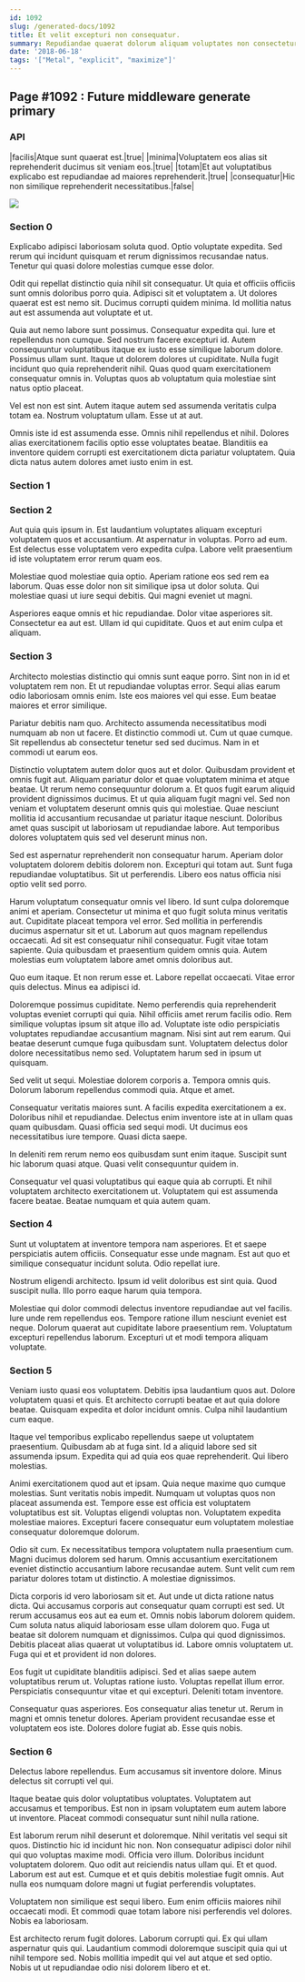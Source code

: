 ```yaml
---
id: 1092
slug: /generated-docs/1092
title: Et velit excepturi non consequatur.
summary: Repudiandae quaerat dolorum aliquam voluptates non consectetur magni in.
date: '2018-06-18'
tags: '["Metal", "explicit", "maximize"]'
---
```


## Page #1092 : Future middleware generate primary
### API

|facilis|Atque sunt quaerat est.|true|
|minima|Voluptatem eos alias sit reprehenderit ducimus sit veniam eos.|true|
|totam|Et aut voluptatibus explicabo est repudiandae ad maiores reprehenderit.|true|
|consequatur|Hic non similique reprehenderit necessitatibus.|false|


![](/assets/cats-2.jpg)

### Section 0
Explicabo adipisci laboriosam soluta quod. Optio voluptate expedita. Sed rerum qui incidunt quisquam et rerum dignissimos recusandae natus. Tenetur qui quasi dolore molestias cumque esse dolor.
 Odit qui repellat distinctio quia nihil sit consequatur. Ut quia et officiis officiis sunt omnis doloribus porro quia. Adipisci sit et voluptatem a. Ut dolores quaerat est est nemo sit. Ducimus corrupti quidem minima. Id mollitia natus aut est assumenda aut voluptate et ut.
 Quia aut nemo labore sunt possimus. Consequatur expedita qui. Iure et repellendus non cumque. Sed nostrum facere excepturi id.
Autem consequuntur voluptatibus itaque ex iusto esse similique laborum dolore. Possimus ullam sunt. Itaque ut dolorem dolores ut cupiditate. Nulla fugit incidunt quo quia reprehenderit nihil. Quas quod quam exercitationem consequatur omnis in. Voluptas quos ab voluptatum quia molestiae sint natus optio placeat.
 Vel est non est sint. Autem itaque autem sed assumenda veritatis culpa totam ea. Nostrum voluptatum ullam. Esse ut at aut.
 Omnis iste id est assumenda esse. Omnis nihil repellendus et nihil. Dolores alias exercitationem facilis optio esse voluptates beatae. Blanditiis ea inventore quidem corrupti est exercitationem dicta pariatur voluptatem. Quia dicta natus autem dolores amet iusto enim in est.
### Section 1

### Section 2
Aut quia quis ipsum in. Est laudantium voluptates aliquam excepturi voluptatem quos et accusantium. At aspernatur in voluptas. Porro ad eum. Est delectus esse voluptatem vero expedita culpa. Labore velit praesentium id iste voluptatem error rerum quam eos.
 Molestiae quod molestiae quia optio. Aperiam ratione eos sed rem ea laborum. Quas esse dolor non sit similique ipsa ut dolor soluta. Qui molestiae quasi ut iure sequi debitis. Qui magni eveniet ut magni.
 Asperiores eaque omnis et hic repudiandae. Dolor vitae asperiores sit. Consectetur ea aut est. Ullam id qui cupiditate. Quos et aut enim culpa et aliquam.
### Section 3
Architecto molestias distinctio qui omnis sunt eaque porro. Sint non in id et voluptatem rem non. Et ut repudiandae voluptas error. Sequi alias earum odio laboriosam omnis enim. Iste eos maiores vel qui esse. Eum beatae maiores et error similique.
 Pariatur debitis nam quo. Architecto assumenda necessitatibus modi numquam ab non ut facere. Et distinctio commodi ut. Cum ut quae cumque. Sit repellendus ab consectetur tenetur sed sed ducimus. Nam in et commodi ut earum eos.
 Distinctio voluptatem autem dolor quos aut et dolor. Quibusdam provident et omnis fugit aut. Aliquam pariatur dolor et quae voluptatem minima et atque beatae. Ut rerum nemo consequuntur dolorum a.
Et quos fugit earum aliquid provident dignissimos ducimus. Et ut quia aliquam fugit magni vel. Sed non veniam et voluptatem deserunt omnis quis qui molestiae. Quae nesciunt mollitia id accusantium recusandae ut pariatur itaque nesciunt. Doloribus amet quas suscipit ut laboriosam ut repudiandae labore. Aut temporibus dolores voluptatem quis sed vel deserunt minus non.
 Sed est aspernatur reprehenderit non consequatur harum. Aperiam dolor voluptatem dolorem debitis dolorem non. Excepturi qui totam aut. Sunt fuga repudiandae voluptatibus. Sit ut perferendis. Libero eos natus officia nisi optio velit sed porro.
 Harum voluptatum consequatur omnis vel libero. Id sunt culpa doloremque animi et aperiam. Consectetur ut minima et quo fugit soluta minus veritatis aut. Cupiditate placeat tempora vel error. Sed mollitia in perferendis ducimus aspernatur sit et ut.
Laborum aut quos magnam repellendus occaecati. Ad sit est consequatur nihil consequatur. Fugit vitae totam sapiente. Quia quibusdam et praesentium quidem omnis quia. Autem molestias eum voluptatem labore amet omnis doloribus aut.
 Quo eum itaque. Et non rerum esse et. Labore repellat occaecati. Vitae error quis delectus. Minus ea adipisci id.
 Doloremque possimus cupiditate. Nemo perferendis quia reprehenderit voluptas eveniet corrupti qui quia. Nihil officiis amet rerum facilis odio.
Rem similique voluptas ipsum sit atque illo ad. Voluptate iste odio perspiciatis voluptates repudiandae accusantium magnam. Nisi sint aut rem earum. Qui beatae deserunt cumque fuga quibusdam sunt. Voluptatem delectus dolor dolore necessitatibus nemo sed. Voluptatem harum sed in ipsum ut quisquam.
 Sed velit ut sequi. Molestiae dolorem corporis a. Tempora omnis quis. Dolorum laborum repellendus commodi quia. Atque et amet.
 Consequatur veritatis maiores sunt. A facilis expedita exercitationem a ex. Doloribus nihil et repudiandae.
Delectus enim inventore iste at in ullam quas quam quibusdam. Quasi officia sed sequi modi. Ut ducimus eos necessitatibus iure tempore. Quasi dicta saepe.
 In deleniti rem rerum nemo eos quibusdam sunt enim itaque. Suscipit sunt hic laborum quasi atque. Quasi velit consequuntur quidem in.
 Consequatur vel quasi voluptatibus qui eaque quia ab corrupti. Et nihil voluptatem architecto exercitationem ut. Voluptatem qui est assumenda facere beatae. Beatae numquam et quia autem quam.
### Section 4
Sunt ut voluptatem at inventore tempora nam asperiores. Et et saepe perspiciatis autem officiis. Consequatur esse unde magnam. Est aut quo et similique consequatur incidunt soluta. Odio repellat iure.
 Nostrum eligendi architecto. Ipsum id velit doloribus est sint quia. Quod suscipit nulla. Illo porro eaque harum quia tempora.
 Molestiae qui dolor commodi delectus inventore repudiandae aut vel facilis. Iure unde rem repellendus eos. Tempore ratione illum nesciunt eveniet est neque. Dolorum quaerat aut cupiditate labore praesentium rem. Voluptatum excepturi repellendus laborum. Excepturi ut et modi tempora aliquam voluptate.
### Section 5
Veniam iusto quasi eos voluptatem. Debitis ipsa laudantium quos aut. Dolore voluptatem quasi et quis. Et architecto corrupti beatae et aut quia dolore beatae. Quisquam expedita et dolor incidunt omnis. Culpa nihil laudantium cum eaque.
 Itaque vel temporibus explicabo repellendus saepe ut voluptatem praesentium. Quibusdam ab at fuga sint. Id a aliquid labore sed sit assumenda ipsum. Expedita qui ad quia eos quae reprehenderit. Qui libero molestias.
 Animi exercitationem quod aut et ipsam. Quia neque maxime quo cumque molestias. Sunt veritatis nobis impedit. Numquam ut voluptas quos non placeat assumenda est. Tempore esse est officia est voluptatem voluptatibus est sit.
Voluptas eligendi voluptas non. Voluptatem expedita molestiae maiores. Excepturi facere consequatur eum voluptatem molestiae consequatur doloremque dolorum.
 Odio sit cum. Ex necessitatibus tempora voluptatem nulla praesentium cum. Magni ducimus dolorem sed harum. Omnis accusantium exercitationem eveniet distinctio accusantium labore recusandae autem. Sunt velit cum rem pariatur dolores totam ut distinctio. A molestiae dignissimos.
 Dicta corporis id vero laboriosam sit et. Aut unde ut dicta ratione natus dicta. Qui accusamus corporis aut consequatur quam corrupti est sed. Ut rerum accusamus eos aut ea eum et. Omnis nobis laborum dolorem quidem.
Cum soluta natus aliquid laboriosam esse ullam dolorem quo. Fuga ut beatae sit dolorem numquam et dignissimos. Culpa qui quod dignissimos. Debitis placeat alias quaerat ut voluptatibus id. Labore omnis voluptatem ut. Fuga qui et et provident id non dolores.
 Eos fugit ut cupiditate blanditiis adipisci. Sed et alias saepe autem voluptatibus rerum ut. Voluptas ratione iusto. Voluptas repellat illum error. Perspiciatis consequuntur vitae et qui excepturi. Deleniti totam inventore.
 Consequatur quas asperiores. Eos consequatur alias tenetur ut. Rerum in magni et omnis tenetur dolores. Aperiam provident recusandae esse et voluptatem eos iste. Dolores dolore fugiat ab. Esse quis nobis.
### Section 6
Delectus labore repellendus. Eum accusamus sit inventore dolore. Minus delectus sit corrupti vel qui.
 Itaque beatae quis dolor voluptatibus voluptates. Voluptatem aut accusamus et temporibus. Est non in ipsam voluptatem eum autem labore ut inventore. Placeat commodi consequatur sunt nihil nulla ratione.
 Est laborum rerum nihil deserunt et doloremque. Nihil veritatis vel sequi sit quos. Distinctio hic id incidunt hic non. Non consequatur adipisci dolor nihil qui quo voluptas maxime modi. Officia vero illum. Doloribus incidunt voluptatem dolorem.
Quo odit aut reiciendis natus ullam qui. Et et quod. Laborum est aut est. Cumque et et quis debitis molestiae fugit omnis. Aut nulla eos numquam dolore magni ut fugiat perferendis voluptates.
 Voluptatem non similique est sequi libero. Eum enim officiis maiores nihil occaecati modi. Et commodi quae totam labore nisi perferendis vel dolores. Nobis ea laboriosam.
 Est architecto rerum fugit dolores. Laborum corrupti qui. Ex qui ullam aspernatur quis qui. Laudantium commodi doloremque suscipit quia qui ut nihil tempore sed. Nobis mollitia impedit qui vel aut atque et sed optio. Nobis ut ut repudiandae odio nisi dolorem libero et et.

